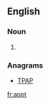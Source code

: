 ==English==

===Noun===
{{en-noun}}

# {{abbreviation of|appointment|lang=en}}

===Anagrams===
* [[TPAP#English|TPAP]]

[[fr:appt]]